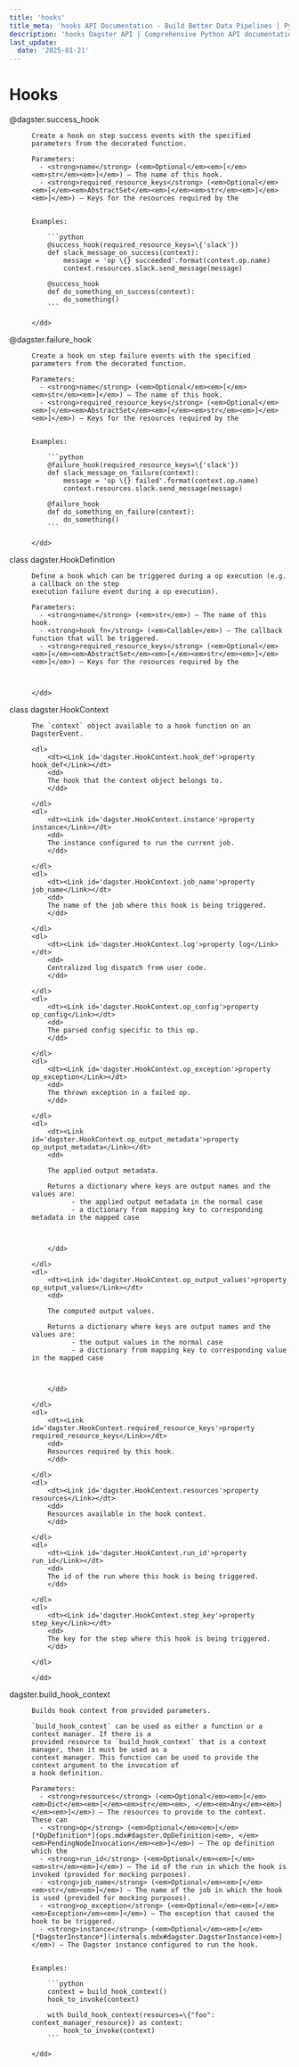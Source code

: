 ```yaml
---
title: 'hooks'
title_meta: 'hooks API Documentation - Build Better Data Pipelines | Python Reference Documentation for Dagster'
description: 'hooks Dagster API | Comprehensive Python API documentation for Dagster, the data orchestration platform. Learn how to build, test, and maintain data pipelines with our detailed guides and examples.'
last_update:
  date: '2025-01-21'
---
```


<div class="section" id="hooks">

# Hooks

<dl>
    <dt><Link id='dagster.success_hook'>@dagster.success_hook</Link></dt>
    <dd>

    Create a hook on step success events with the specified parameters from the decorated function.

    Parameters: 
      - <strong>name</strong> (<em>Optional</em><em>[</em><em>str</em><em>]</em>) – The name of this hook.
      - <strong>required_resource_keys</strong> (<em>Optional</em><em>[</em><em>AbstractSet</em><em>[</em><em>str</em><em>]</em><em>]</em>) – Keys for the resources required by the


    Examples:

        ```python
        @success_hook(required_resource_keys=\{'slack'})
        def slack_message_on_success(context):
            message = 'op \{} succeeded'.format(context.op.name)
            context.resources.slack.send_message(message)

        @success_hook
        def do_something_on_success(context):
            do_something()
        ```

    </dd>

</dl>
<dl>
    <dt><Link id='dagster.failure_hook'>@dagster.failure_hook</Link></dt>
    <dd>

    Create a hook on step failure events with the specified parameters from the decorated function.

    Parameters: 
      - <strong>name</strong> (<em>Optional</em><em>[</em><em>str</em><em>]</em>) – The name of this hook.
      - <strong>required_resource_keys</strong> (<em>Optional</em><em>[</em><em>AbstractSet</em><em>[</em><em>str</em><em>]</em><em>]</em>) – Keys for the resources required by the


    Examples:

        ```python
        @failure_hook(required_resource_keys=\{'slack'})
        def slack_message_on_failure(context):
            message = 'op \{} failed'.format(context.op.name)
            context.resources.slack.send_message(message)

        @failure_hook
        def do_something_on_failure(context):
            do_something()
        ```

    </dd>

</dl>
<dl>
    <dt><Link id='dagster.HookDefinition'>class dagster.HookDefinition</Link></dt>
    <dd>

    Define a hook which can be triggered during a op execution (e.g. a callback on the step
    execution failure event during a op execution).

    Parameters: 
      - <strong>name</strong> (<em>str</em>) – The name of this hook.
      - <strong>hook_fn</strong> (<em>Callable</em>) – The callback function that will be triggered.
      - <strong>required_resource_keys</strong> (<em>Optional</em><em>[</em><em>AbstractSet</em><em>[</em><em>str</em><em>]</em><em>]</em>) – Keys for the resources required by the



    </dd>

</dl>
<dl>
    <dt><Link id='dagster.HookContext'>class dagster.HookContext</Link></dt>
    <dd>

    The `context` object available to a hook function on an DagsterEvent.

    <dl>
        <dt><Link id='dagster.HookContext.hook_def'>property hook_def</Link></dt>
        <dd>
        The hook that the context object belongs to.
        </dd>

    </dl>
    <dl>
        <dt><Link id='dagster.HookContext.instance'>property instance</Link></dt>
        <dd>
        The instance configured to run the current job.
        </dd>

    </dl>
    <dl>
        <dt><Link id='dagster.HookContext.job_name'>property job_name</Link></dt>
        <dd>
        The name of the job where this hook is being triggered.
        </dd>

    </dl>
    <dl>
        <dt><Link id='dagster.HookContext.log'>property log</Link></dt>
        <dd>
        Centralized log dispatch from user code.
        </dd>

    </dl>
    <dl>
        <dt><Link id='dagster.HookContext.op_config'>property op_config</Link></dt>
        <dd>
        The parsed config specific to this op.
        </dd>

    </dl>
    <dl>
        <dt><Link id='dagster.HookContext.op_exception'>property op_exception</Link></dt>
        <dd>
        The thrown exception in a failed op.
        </dd>

    </dl>
    <dl>
        <dt><Link id='dagster.HookContext.op_output_metadata'>property op_output_metadata</Link></dt>
        <dd>

        The applied output metadata.

        Returns a dictionary where keys are output names and the values are:
              - the applied output metadata in the normal case
              - a dictionary from mapping key to corresponding metadata in the mapped case



        </dd>

    </dl>
    <dl>
        <dt><Link id='dagster.HookContext.op_output_values'>property op_output_values</Link></dt>
        <dd>

        The computed output values.

        Returns a dictionary where keys are output names and the values are:
              - the output values in the normal case
              - a dictionary from mapping key to corresponding value in the mapped case



        </dd>

    </dl>
    <dl>
        <dt><Link id='dagster.HookContext.required_resource_keys'>property required_resource_keys</Link></dt>
        <dd>
        Resources required by this hook.
        </dd>

    </dl>
    <dl>
        <dt><Link id='dagster.HookContext.resources'>property resources</Link></dt>
        <dd>
        Resources available in the hook context.
        </dd>

    </dl>
    <dl>
        <dt><Link id='dagster.HookContext.run_id'>property run_id</Link></dt>
        <dd>
        The id of the run where this hook is being triggered.
        </dd>

    </dl>
    <dl>
        <dt><Link id='dagster.HookContext.step_key'>property step_key</Link></dt>
        <dd>
        The key for the step where this hook is being triggered.
        </dd>

    </dl>

    </dd>

</dl>
<dl>
    <dt><Link id='dagster.build_hook_context'>dagster.build_hook_context</Link></dt>
    <dd>

    Builds hook context from provided parameters.

    `build_hook_context` can be used as either a function or a context manager. If there is a
    provided resource to `build_hook_context` that is a context manager, then it must be used as a
    context manager. This function can be used to provide the context argument to the invocation of
    a hook definition.

    Parameters: 
      - <strong>resources</strong> (<em>Optional</em><em>[</em><em>Dict</em><em>[</em><em>str</em><em>, </em><em>Any</em><em>]</em><em>]</em>) – The resources to provide to the context. These can
      - <strong>op</strong> (<em>Optional</em><em>[</em>[*OpDefinition*](ops.mdx#dagster.OpDefinition)<em>, </em><em>PendingNodeInvocation</em><em>]</em>) – The op definition which the
      - <strong>run_id</strong> (<em>Optional</em><em>[</em><em>str</em><em>]</em>) – The id of the run in which the hook is invoked (provided for mocking purposes).
      - <strong>job_name</strong> (<em>Optional</em><em>[</em><em>str</em><em>]</em>) – The name of the job in which the hook is used (provided for mocking purposes).
      - <strong>op_exception</strong> (<em>Optional</em><em>[</em><em>Exception</em><em>]</em>) – The exception that caused the hook to be triggered.
      - <strong>instance</strong> (<em>Optional</em><em>[</em>[*DagsterInstance*](internals.mdx#dagster.DagsterInstance)<em>]</em>) – The Dagster instance configured to run the hook.


    Examples:

        ```python
        context = build_hook_context()
        hook_to_invoke(context)

        with build_hook_context(resources=\{"foo": context_manager_resource}) as context:
            hook_to_invoke(context)
        ```

    </dd>

</dl>
</div>
